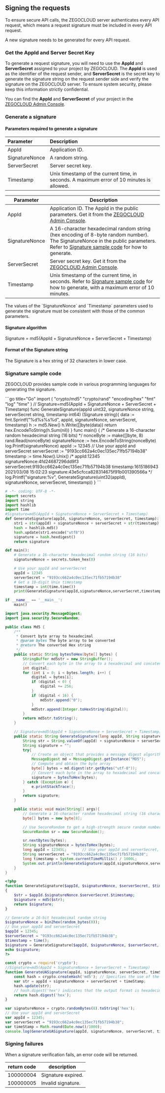 ## Signing the requests


To ensure secure API calls, the ZEGOCLOUD server authenticates every API request, which means a request signature must be included in every API request.

<Warning title="Warning">
A new signature needs to be generated for every API request.
</Warning>

### Get the AppId and Server Secret Key

To generate a request signature, you will need to use the **AppId** and **ServerSecret** assigned to your project by ZEGOCLOUD. The **AppId** is used as the identifier of the request sender, and **ServerSecret** is the secret key to generate the signature string on the request sender side and verify the signature on the ZEGOCLOUD server. To ensure system security, please keep this information strictly confidential.

You can find the **AppId** and **ServerSecret** of your project in the [ZEGOCLOUD Admin Console](https://console.zegocloud.com).

### Generate a signature

#### Parameters required to generate a signature

| Parameter | Description |
| :-- | :-- |
| AppId | Application ID. |
| SignatureNonce | A random string. |
| ServerSecret | Server secret key. |
| Timestamp | Unix timestamp of the current time, in seconds. A maximum error of 10 minutes is allowed. |

| Parameter | Description |
|-----------------|------------------------------------------------------------|
| AppId           | Application ID. The AppId in the public parameters. Get it from the <a target="_blank" href="https://console.zegocloud.com/">ZEGOCLOUD Admin Console</a>.     |
| SignatureNonce   | A 16-character hexadecimal random string (hex encoding of 8-byte random number). The SignatureNonce in the public parameters. Refer to [Signature sample code](#signature-sample-code) for how to generate. |
| ServerSecret    | Server secret key. Get it from the <a target="_blank" href="https://console.zegocloud.com/">ZEGOCLOUD Admin Console</a>.            |
| Timestamp       | Unix timestamp of the current time, in seconds. Refer to [Signature sample code](#signature-sample-code) for how to generate, with a maximum error of 10 minutes. |


<Note title="Note">
The values of the `SignatureNonce` and `Timestamp` parameters used to generate the signature must be consistent with those of the common parameters.
</Note>

#### Signature algorithm

Signature = md5(AppId + SignatureNonce + ServerSecret + Timestamp)

#### Format of the Signature string

The Signature is a hex string of 32 characters in lower case.


### Signature sample code <a id="signature-example" />

ZEGOCLOUD provides sample code in various programming languages for generating the signature.

<CodeGroup>
```go title="Go"
import (
   "crypto/md5"
   "crypto/rand"
   "encoding/hex"
   "fmt"
   "log"
   "time"
)
// Signature=md5(AppId + SignatureNonce + ServerSecret + Timestamp)
func GenerateSignature(appId uint32, signatureNonce string, serverSecret string, timestamp int64) (Signature string){
   data := fmt.Sprintf("%d%s%s%d", appId, signatureNonce, serverSecret, timestamp)
   h := md5.New()
   h.Write([]byte(data))
   return hex.EncodeToString(h.Sum(nil))
}
func main() {
   /* Generate a 16-character random hexadecimal string (16 bits) */
   nonceByte := make([]byte, 8)
   rand.Read(nonceByte)
   signatureNonce := hex.EncodeToString(nonceByte)
   log.Printf(signatureNonce)
   appId := 12345       // Use your appId and serverSecret
   serverSecret := "9193cc662a4c0ec135ec71fb57194b38"
   timestamp := time.Now().Unix()
   /* appId:12345
      signatureNonce:4fd24687296dd9f3
      serverSecret:9193cc662a4c0ec135ec71fb57194b38
      timestamp:1615186943      2021/03/08 15:02:23
      signature:43e5cfcca828314675f91b001390566a
    */
   log.Printf("signature:%v", GenerateSignature(uint32(appId), signatureNonce, serverSecret, timestamp))
}
```

```python title="Python"
# -*- coding: UTF-8 -*-
import secrets
import string
import hashlib
import time
#Signature=md5(AppId + SignatureNonce + ServerSecret + Timestamp)
def GenerateSignature(appId, signatureNonce, serverSecret, timestamp):
    str1 = str(appId) + signatureNonce + serverSecret + str(timestamp)
    hash = hashlib.md5()
    hash.update(str1.encode("utf8"))
    signature = hash.hexdigest()
    return signature

def main():
    # Generate a 16-character hexadecimal random string (16 bits)
    signatureNonce = secrets.token_hex(8)

    # Use your appId and serverSecret
    appId = 12345
    serverSecret = "9193cc662a4c0ec135ec71fb57194b38"
    # Get a 10-digit Unix timestamp
    timestamp = int(time.time())
    print(GenerateSignature(appId,signatureNonce,serverSecret,timestamp))

if __name__ == '__main__':
    main()
```

```java title="Java"
import java.security.MessageDigest;
import java.security.SecureRandom;

public class Md5 {
    /**
     * Convert byte array to hexadecimal
     * @param bytes The byte array to be converted
     * @return The converted Hex string
     */
    public static String bytesToHex(byte[] bytes) {
        StringBuffer md5str = new StringBuffer();
        // Convert each byte in the array to a hexadecimal and concatenate into an MD5 string
        int digital;
        for (int i = 0; i < bytes.length; i++) {
            digital = bytes[i];
            if (digital < 0) {
                digital += 256;
            }
            if (digital < 16) {
                md5str.append("0");
            }
            md5str.append(Integer.toHexString(digital));
        }
        return md5str.toString();
    }

    // Signature=md5(AppId + SignatureNonce + ServerSecret + Timestamp)
    public static String GenerateSignature(long appId, String signatureNonce, String serverSecret, long timestamp){
        String str = String.valueOf(appId) + signatureNonce + serverSecret + String.valueOf(timestamp);
        String signature = "";
        try{
            // Create an object that provides a message digest algorithm, initialized as an MD5 algorithm object
            MessageDigest md = MessageDigest.getInstance("MD5");
            // Compute and obtain the byte array
            byte[] bytes = md.digest(str.getBytes("utf-8"));
            // Convert each byte in the array to hexadecimal and concatenate into an MD5 string
            signature = bytesToHex(bytes);
        } catch (Exception e) {
            e.printStackTrace();
        }
        return signature;
    }

    public static void main(String[] args){
        // Generate a 16-character random hexadecimal string (16 characters)
        byte[] bytes = new byte[8];

        // Use SecureRandom to get a high-strength secure random number generator
        SecureRandom sr = new SecureRandom();

        sr.nextBytes(bytes);
        String signatureNonce = bytesToHex(bytes);
        long appId = 12345L;       // Use your appId and serverSecret, add uppercase L or lowercase l after numbers to indicate long type
        String serverSecret = "9193cc662a4c0ec135ec71fb57194b38";
        long timestamp = System.currentTimeMillis() / 1000L;
        System.out.println(GenerateSignature(appId,signatureNonce,serverSecret,timestamp));
    }
}
```

```php title="PHP"
<?php
function GenerateSignature($appId, $signatureNonce, $serverSecret, $timestamp)
{
    $str = $appId.$signatureNonce.$serverSecret.$timestamp;
    $signature = md5($str);
    return $signature;
}

// Generate a 16-bit hexadecimal random string
$signatureNonce = bin2hex(random_bytes(8));
// Use your appId and serverSecret
$appId = 12345;
$serverSecret = "9193cc662a4c0ec135ec71fb57194b38";
$timestamp = time();
$signature = GenerateSignature($appId, $signatureNonce, $serverSecret, $timestamp);
echo $signature;
?>
```
```javascript title="Node.js"
const crypto = require('crypto');
//Signature=md5(AppId + SignatureNonce + ServerSecret + Timestamp)
function GenerateUASignature(appId, signatureNonce, serverSecret, timeStamp){
    const hash = crypto.createHash('md5'); // Specifies the use of the MD5 algorithm in hash functions
    var str = appId + signatureNonce + serverSecret + timeStamp;
    hash.update(str);
    // hash.digest('hex') indicates that the output format is hexadecimal
    return hash.digest('hex');
}

var signatureNonce = crypto.randomBytes(8).toString('hex');
// Use your appId and serverSecret
var appId = 12345;
var serverSecret = "9193cc662a4c0ec135ec71fb57194b38";
var timeStamp = Math.round(Date.now()/1000);
console.log(GenerateUASignature(appId, signatureNonce, serverSecret, timeStamp));
```

</CodeGroup>

### Signing failures

When a signature verification fails, an error code will be returned.

| return code | description |
| --- | --- |
| 100000004 | Signature expired. |
| 100000005 | Invalid signature. |
